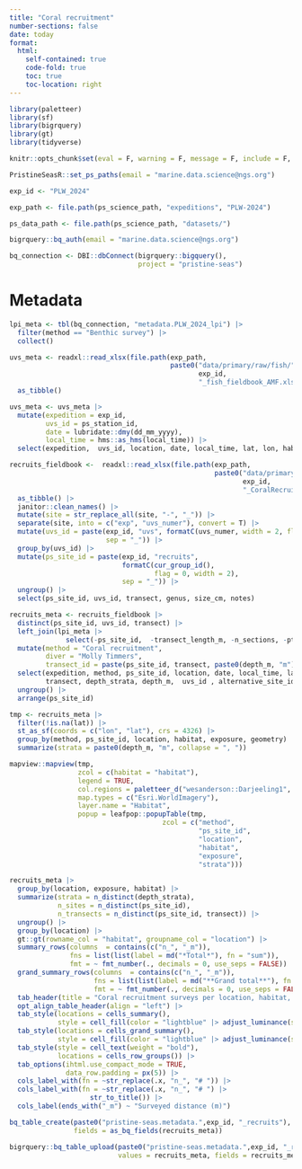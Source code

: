 ```yaml
---
title: "Coral recruitment"
number-sections: false
date: today
format: 
  html:
    self-contained: true
    code-fold: true
    toc: true
    toc-location: right
---
```


```r
library(paletteer)
library(sf)
library(bigrquery)
library(gt)
library(tidyverse)

knitr::opts_chunk$set(eval = F, warning = F, message = F, include = F, echo = F)

PristineSeasR::set_ps_paths(email = "marine.data.science@ngs.org")

exp_id <- "PLW_2024"

exp_path <- file.path(ps_science_path, "expeditions", "PLW-2024")

ps_data_path <- file.path(ps_science_path, "datasets/")

bigrquery::bq_auth(email = "marine.data.science@ngs.org")

bq_connection <- DBI::dbConnect(bigrquery::bigquery(), 
                                project = "pristine-seas")
```

# Metadata

```r
lpi_meta <- tbl(bq_connection, "metadata.PLW_2024_lpi") |> 
  filter(method == "Benthic survey") |> 
  collect()

uvs_meta <- readxl::read_xlsx(file.path(exp_path, 
                                        paste0("data/primary/raw/fish/",
                                               exp_id,
                                               "_fish_fieldbook_AMF.xlsx"))) |> 
  as_tibble()

uvs_meta <- uvs_meta |> 
  mutate(expedition = exp_id, 
         uvs_id = ps_station_id,
         date = lubridate::dmy(dd_mm_yyyy),
         local_time = hms::as_hms(local_time)) |> 
  select(expedition,  uvs_id, location, date, local_time, lat, lon, habitat, exposure, alternative_site_id, everything(), -dd_mm_yyyy, -sand_number, -sand_m, -ps_station_id, -team_lead)
```

```r
recruits_fieldbook <-  readxl::read_xlsx(file.path(exp_path, 
                                                   paste0("data/primary/raw/benthos/",
                                                          exp_id,
                                                          "_CoralRecruits.xlsx"))) |> 
  as_tibble() |> 
  janitor::clean_names() |> 
  mutate(site = str_replace_all(site, "-", "_")) |> 
  separate(site, into = c("exp", "uvs_numer"), convert = T) |> 
  mutate(uvs_id = paste(exp_id, "uvs", formatC(uvs_numer, width = 2, flag = 0), 
                        sep = "_")) |> 
  group_by(uvs_id) |> 
  mutate(ps_site_id = paste(exp_id, "recruits",
                            formatC(cur_group_id(), 
                                    flag = 0, width = 2),
                            sep = "_")) |> 
  ungroup() |> 
  select(ps_site_id, uvs_id, transect, genus, size_cm, notes)

recruits_meta <- recruits_fieldbook |> 
  distinct(ps_site_id, uvs_id, transect) |> 
  left_join(lpi_meta |> 
              select(-ps_site_id,  -transect_length_m, -n_sections, -pts)) |> 
  mutate(method = "Coral recruitment",
         diver = "Molly Timmers",
         transect_id = paste(ps_site_id, transect, paste0(depth_m, "m"), sep = "_")) |> 
  select(expedition, method, ps_site_id, location, date, local_time, lat, lon, habitat, exposure, transect_id,
         transect, depth_strata, depth_m,  uvs_id , alternative_site_id, diver) |>
  ungroup() |> 
  arrange(ps_site_id)
```

```r
tmp <- recruits_meta |> 
  filter(!is.na(lat)) |> 
  st_as_sf(coords = c("lon", "lat"), crs = 4326) |> 
  group_by(method, ps_site_id, location, habitat, exposure, geometry) |> 
  summarize(strata = paste0(depth_m, "m", collapse = ", "))

mapview::mapview(tmp,
                 zcol = c(habitat = "habitat"), 
                 legend = TRUE,
                 col.regions = paletteer_d("wesanderson::Darjeeling1", 3),
                 map.types = c("Esri.WorldImagery"),
                 layer.name = "Habitat",
                 popup = leafpop::popupTable(tmp,
                                      zcol = c("method",
                                               "ps_site_id",
                                               "location",
                                               "habitat",
                                               "exposure",
                                               "strata")))
```

```r
recruits_meta |> 
  group_by(location, exposure, habitat) |> 
  summarize(strata = n_distinct(depth_strata),
            n_sites = n_distinct(ps_site_id),
            n_transects = n_distinct(ps_site_id, transect)) |> 
  ungroup() |> 
  group_by(location) |> 
  gt::gt(rowname_col = "habitat", groupname_col = "location") |> 
  summary_rows(columns  = contains(c("n_", "_m")),
               fns = list(list(label = md("*Total*"), fn = "sum")),
               fmt = ~ fmt_number(., decimals = 0, use_seps = FALSE)) |> 
  grand_summary_rows(columns  = contains(c("n_", "_m")),
                     fns = list(list(label = md("**Grand total**"), fn = "sum")),
                     fmt = ~ fmt_number(., decimals = 0, use_seps = FALSE)) |> 
  tab_header(title = "Coral recruitment surveys per location, habitat, and exposure") |>
  opt_align_table_header(align = "left") |> 
  tab_style(locations = cells_summary(),
            style = cell_fill(color = "lightblue" |> adjust_luminance(steps = +1))) |> 
  tab_style(locations = cells_grand_summary(),
            style = cell_fill(color = "lightblue" |> adjust_luminance(steps = +2))) |> 
  tab_style(style = cell_text(weight = "bold"),
            locations = cells_row_groups()) |> 
  tab_options(ihtml.use_compact_mode = TRUE,
              data_row.padding = px(5)) |> 
  cols_label_with(fn = ~str_replace(.x, "n_", "# ")) |> 
  cols_label_with(fn = ~str_replace(.x, "n_", "# ") |> 
                    str_to_title()) |> 
  cols_label(ends_with("_m") ~ "Surveyed distance (m)")
```

```r
bq_table_create(paste0("pristine-seas.metadata.",exp_id, "_recruits"), 
                fields = as_bq_fields(recruits_meta))

bigrquery::bq_table_upload(paste0("pristine-seas.metadata.",exp_id, "_recruits"), 
                           values = recruits_meta, fields = recruits_meta)
```

